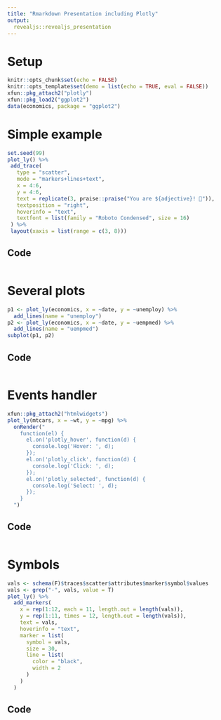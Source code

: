 ```yaml
---
title: "Rmarkdown Presentation including Plotly"
output: 
  revealjs::revealjs_presentation
---
```


# Setup

```r
knitr::opts_chunk$set(echo = FALSE)
knitr::opts_template$set(demo = list(echo = TRUE, eval = FALSE))
xfun::pkg_attach2("plotly")
xfun::pkg_load2("ggplot2")
data(economics, package = "ggplot2")
```


# Simple example

```r
set.seed(99)
plot_ly() %>%
 add_trace(
   type = "scatter",
   mode = "markers+lines+text",
   x = 4:6, 
   y = 4:6,
   text = replicate(3, praise::praise("You are ${adjective}! 🙌")),
   textposition = "right",
   hoverinfo = "text",
   textfont = list(family = "Roboto Condensed", size = 16)
 ) %>%
 layout(xaxis = list(range = c(3, 8)))
```

## Code

```r
```

# Several plots

```r
p1 <- plot_ly(economics, x = ~date, y = ~unemploy) %>% 
  add_lines(name = "unemploy")
p2 <- plot_ly(economics, x = ~date, y = ~uempmed) %>% 
  add_lines(name = "uempmed")
subplot(p1, p2)
```

## Code

```r
```


# Events handler

```r
xfun::pkg_attach2("htmlwidgets")
plot_ly(mtcars, x = ~wt, y = ~mpg) %>%
  onRender("
    function(el) { 
      el.on('plotly_hover', function(d) { 
        console.log('Hover: ', d); 
      });
      el.on('plotly_click', function(d) { 
        console.log('Click: ', d);
      });
      el.on('plotly_selected', function(d) { 
        console.log('Select: ', d); 
      });
    }
  ")
```

## Code

```r
```

# Symbols

```r
vals <- schema(F)$traces$scatter$attributes$marker$symbol$values
vals <- grep("-", vals, value = T)
plot_ly() %>%
  add_markers(
    x = rep(1:12, each = 11, length.out = length(vals)),
    y = rep(1:11, times = 12, length.out = length(vals)),
    text = vals,
    hoverinfo = "text",
    marker = list(
      symbol = vals,
      size = 30,
      line = list(
        color = "black",
        width = 2
      )
    )
  )
```

## Code

```r
```

